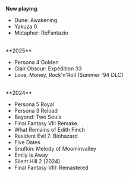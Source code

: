 
**Now playing**:
- Dune: Awakening
- Yakuza 0
- Metaphor: ReFantazio
<br />
**2025** 

- Persona 4 Golden
- Clair Obscur: Expedition 33
- Love, Money, Rock'n'Roll (Summer '94 DLC)

<br />
**2024** 

- Persona 5 Royal
- Persona 3 Reload
- Beyond: Two Souls
- Final Fantasy VII: Remake
- What Remains of Edith Finch
- Resident Evil 7: Biohazard
- Five Dates
- Snufkin: Melody of Moominvalley
- Emily is Away
- Silent Hill 2 (2024)
- Final Fantasy VIII: Remastered